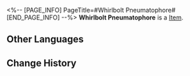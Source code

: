<%-- [PAGE_INFO]
PageTitle=#Whirlbolt Pneumatophore#
[END_PAGE_INFO] --%>
{{Item Infobox
|title       = Whirlbolt Pneumatophore
|id          = 140293
|image       = Item Whirlbolt Pneumatophore.png
|type        = 
|invCategory = Missions
|rarity      = 3
|effect      = 
|description = The miracle medicine Mr. Xiyan made up in the story. He claims these medicines have parallels in real life, but you're not silly enough to believe in that.
}}
{{Description|1=''"There is no wind, yet the aerial roots wave in the wind. The air is cleaved apart and lightning sparks following the curvature of their movements. That is the most precious medicine in all the Alchemy Commission &mdash; the Whirlbolt Pneumatophore!" ''}}
'''Whirlbolt Pneumatophore''' is a [[Item]].

==Other Languages==
{{Other Languages
|en   = Whirlbolt Pneumatophore
|zhs  = 风雷天根
|zht  = 風雷天根
|ja   = 風雷の天根
|ko   = 풍뢰천근
|es   = Raíz del aerorrayo
|fr   = Pneumatophore d'orage
|ru   = Корень гроз
|th   = รากวายุฟ้าคะนอง
|vi   = Gốc Rễ Phong Lôi
|de   = Wurzel des Sturmes und Blitzes
|id   = Akar Badai Menggelegar
|pt   = Pneumatóforo de Vendaval e Raio
}}

==Change History==
{{Change History|2.0}}